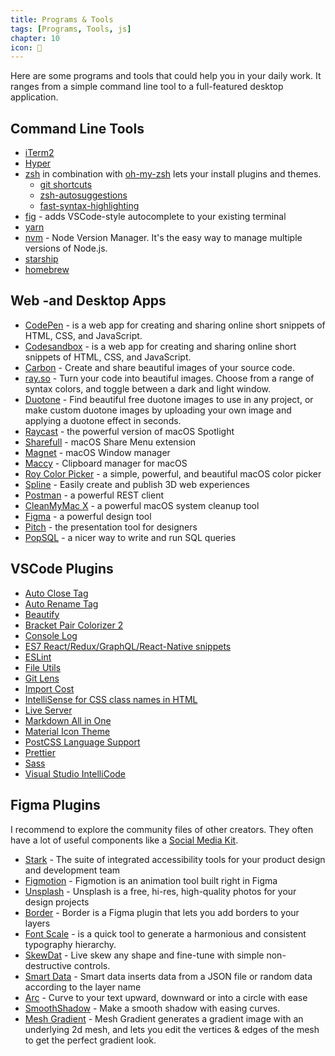 ```yaml
---
title: Programs & Tools
tags: [Programs, Tools, js]
chapter: 10
icon: 🔮
---
```


Here are some programs and tools that could help you in your daily work.
It ranges from a simple command line tool to a full-featured desktop application.

## Command Line Tools

- [iTerm2](https://www.iterm2.com/)
- [Hyper](https://hyper.is/)
- [zsh](https://www.zsh.org/) in combination with [oh-my-zsh](https://github.com/robbyrussell/oh-my-zsh) lets your install plugins and themes.
  - [git shortcuts](https://kapeli.com/cheat_sheets/Oh-My-Zsh_Git.docset/Contents/Resources/Documents/index)
  - [zsh-autosuggestions](https://github.com/zsh-users/zsh-autosuggestions)
  - [fast-syntax-highlighting](https://github.com/zdharma/fast-syntax-highlighting)
- [fig](https://fig.io/) - adds VSCode-style autocomplete to your existing terminal
- [yarn](https://yarnpkg.com/)
- [nvm](https://github.com/creationix/nvm) - Node Version Manager. It's the easy way to manage multiple versions of Node.js.
- [starship](https://github.com/starship/starship)
- [homebrew](https://brew.sh/)

## Web -and Desktop Apps

- [CodePen](https://codepen.io/) - is a web app for creating and sharing online short snippets of HTML, CSS, and JavaScript.
- [Codesandbox](https://codesandbox.io/) - is a web app for creating and sharing online short snippets of HTML, CSS, and JavaScript.
- [Carbon](https://carbon.now.sh/) - Create and share beautiful images of your source code.
- [ray.so](https://ray.so/) - Turn your code into beautiful images. Choose from a range of syntax colors, and toggle between a dark and light window.
- [Duotone](https://duotone.shapefactory.co/) - Find beautiful free duotone images to use in any project, or make custom duotone images by uploading your own image and applying a duotone effect in seconds.
- [Raycast](https://raycast.com/) - the powerful version of macOS Spotlight
- [Sharefull](https://apps.apple.com/at/app/shareful/id1522267256?l=en&mt=12) - macOS Share Menu extension
- [Magnet](https://apps.apple.com/at/app/magnet/id441258766?l=en&mt=12) - macOS Window manager
- [Maccy](https://maccy.app/) - Clipboard manager for macOS
- [Roy Color Picker](https://www.useroy.com/) - a simple, powerful, and beautiful macOS color picker
- [Spline](https://spline.design/) - Easily create and publish 3D web experiences
- [Postman](https://www.getpostman.com/) - a powerful REST client
- [CleanMyMac X](https://macpaw.com/cleanmymac) - a powerful macOS system cleanup tool
- [Figma](https://www.figma.com/) - a powerful design tool
- [Pitch](https://pitch.com/) - the presentation tool for designers
- [PopSQL](https://popsql.com/) - a nicer way to write and run SQL queries

## VSCode Plugins

- [Auto Close Tag](https://marketplace.visualstudio.com/items?itemName=formulahendry.auto-close-tag)
- [Auto Rename Tag](https://marketplace.visualstudio.com/items?itemName=formulahendry.auto-rename-tag)
- [Beautify](https://marketplace.visualstudio.com/items?itemName=HookyQR.beautify)
- [Bracket Pair Colorizer 2](https://marketplace.visualstudio.com/items?itemName=CoenraadS.bracket-pair-colorizer-2)
- [Console Log](https://marketplace.visualstudio.com/items?itemName=Luis.console-log)
- [ES7 React/Redux/GraphQL/React-Native snippets](https://marketplace.visualstudio.com/items?itemName=dsznajder.es7-react-js-snippets)
- [ESLint](https://marketplace.visualstudio.com/items?itemName=dbaeumer.vscode-eslint)
- [File Utils](https://marketplace.visualstudio.com/items?itemName=sleistner.vscode-fileutils)
- [Git Lens](https://marketplace.visualstudio.com/items?itemName=eamodio.gitlens)
- [Import Cost](https://marketplace.visualstudio.com/items?itemName=wix.vscode-import-cost)
- [IntelliSense for CSS class names in HTML](https://marketplace.visualstudio.com/items?itemName=Zignd.html-css-class-completion)
- [Live Server](https://marketplace.visualstudio.com/items?itemName=ritwickdey.LiveServer)
- [Markdown All in One](https://marketplace.visualstudio.com/items?itemName=yzhang.markdown-all-in-one)
- [Material Icon Theme](https://marketplace.visualstudio.com/items?itemName=PKief.material-icon-theme)
- [PostCSS Language Support](https://marketplace.visualstudio.com/items?itemName=csstools.postcss)
- [Prettier](https://marketplace.visualstudio.com/items?itemName=esbenp.prettier-vscode)
- [Sass](https://marketplace.visualstudio.com/items?itemName=Syler.sass-indented)
- [Visual Studio IntelliCode](https://marketplace.visualstudio.com/items?itemName=VisualStudioExptTeam.vscodeintellicode)

## Figma Plugins

I recommend to explore the community files of other creators. They often have a lot of useful components like a [Social Media Kit](https://www.figma.com/community/file/929473783107528634/Social-media-kit).

- [Stark](https://www.figma.com/community/plugin/732603254453395948/Stark) - The suite of integrated accessibility tools for your product design and development team
- [Figmotion](https://www.figma.com/community/plugin/733025261168520714/Figmotion) - Figmotion is an animation tool built right in Figma
- [Unsplash](https://www.figma.com/community/plugin/738454987945972471/Unsplash) - Unsplash is a free, hi-res, high-quality photos for your design projects
- [Border](https://www.figma.com/community/plugin/740014625507871586/Border) - Border is a Figma plugin that lets you add borders to your layers
- [Font Scale](https://www.figma.com/community/plugin/741231992144144738/Font-Scale) - is a quick tool to generate a harmonious and consistent typography hierarchy.
- [SkewDat](https://www.figma.com/community/plugin/741472919529947576/SkewDat) - Live skew any shape and fine-tune with simple non-destructive controls.
- [Smart Data](https://www.figma.com/community/plugin/751874861800404329/Smart-Data) - Smart data inserts data from a JSON file or random data according to the layer name
- [Arc](https://www.figma.com/community/plugin/762070688792833472/arc) - Curve to your text upward, downward or into a circle with ease
- [SmoothShadow](https://www.figma.com/community/plugin/788830704169694737/SmoothShadow) - Make a smooth shadow with easing curves.
- [Mesh Gradient](https://www.figma.com/community/plugin/958202093377483021/Mesh-Gradient) - Mesh Gradient generates a gradient image with an underlying 2d mesh, and lets you edit the vertices & edges of the mesh to get the perfect gradient look.
